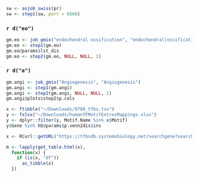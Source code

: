 
```r
sw <- asjob_swiss(pr)
sw <- step1(sw, port = 6666)
```

### `r d("eo")`

```r
gm.eo <- job_gmix("endochondral ossification", "endochondral|ossification")
gm.eo <- step1(gm.eo)
gm.eo@params$lst_dis
gm.eo <- step2(gm.eo, NULL, NULL, 1)
```

### `r d("a")`

```r
gm.angi <- job_gmix("Angiogenesis", "Angiogenesis")
gm.angi <- step1(gm.angi)
gm.angi <- step2(gm.angi, NULL, NULL, 1)
gm.angi@plots$step2$p.cols
```

```r

x <- ftibble("~/Downloads/9780_tfbs.tsv")
y <- fxlsx("~/Downloads/humanTFMotifEntrezMappings.xlsx")
y <- dplyr::filter(y, Motif.Name %in% x$Motif)
y$Gene %in% hb@params$p.venn2dis$ins

x <- RCurl::getURL("https://tfbsdb.systemsbiology.net/searchgene?searchterm=PIEZO1")

m <- lapply(get_table.html(x),
  function(x) {
    if (is(x, "df"))
      as_tibble(x)
  })
```
